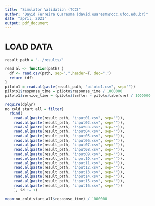 ```yaml
---
title: "Simulator Validation (TCC)"
author: "David Ferreira Quaresma (david.quaresma@ccc.ufcg.edu.br)"
date: "april, 2021"
output: pdf_document
---
```


# LOAD DATA
```r
result_path = "../results/"

read.al <- function(path) {
  df <- read.csv(path, sep=",",header=T, dec=".")
  return (df)
}
piloto1 = read.al(paste(result_path, "piloto1.csv", sep=""))
piloto1$response_time = piloto$response_time / 1000000
piloto1$service_time = (piloto$tsafter - piloto$tsbefore) / 1000000

require(dplyr) 
no_cold_start_all = filter(
  rbind(
    read.al(paste(result_path, "input01.csv", sep="")),
    read.al(paste(result_path, "input02.csv", sep="")),
    read.al(paste(result_path, "input03.csv", sep="")),
    read.al(paste(result_path, "input04.csv", sep="")),
    read.al(paste(result_path, "input05.csv", sep="")),
    read.al(paste(result_path, "input06.csv", sep="")),
    read.al(paste(result_path, "input07.csv", sep="")),
    read.al(paste(result_path, "input08.csv", sep="")),
    read.al(paste(result_path, "input09.csv", sep="")),
    read.al(paste(result_path, "input10.csv", sep="")),
    read.al(paste(result_path, "input11.csv", sep="")),
    read.al(paste(result_path, "input12.csv", sep="")),
    read.al(paste(result_path, "input13.csv", sep="")),
    read.al(paste(result_path, "input14.csv", sep="")),
    read.al(paste(result_path, "input15.csv", sep="")),
    read.al(paste(result_path, "input16.csv", sep=""))
    ), id != 1)

mean(no_cold_start_all$response_time) / 1000000
```